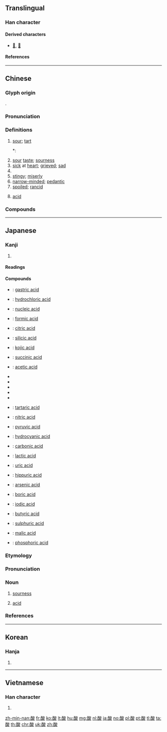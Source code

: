 {{character info/new}}
{{also|痠}}
==Translingual==

===Han character===
{{Han char|rn=164|rad=酉|as=07|sn=14|four=13647|canj=MWICE|ids=⿰酉夋}}

====Derived characters====
* [[𦾹]], [[𩆑]]

====References====
{{Han ref|kx=1283.150|dkj=39871|dj=1783.120|hdz=63585.030|uh=9178}}

----

==Chinese==
{{zh-forms}}

===Glyph origin===
{{Han etym}}
{{Han compound|酉|夋|ls=psc|c1=s|c2=p}}.

===Pronunciation===
{{zh-pron
|m=suān
|c=syun1
|h=pfs=sôn
|md=sŏng
|mn=soan/qz,tw,xm:sng/zz:suiⁿ/twv:sǹg
|mn_note=soan - literary; sng/suiⁿ/sǹg - vernacular
|w=1soe
|mc=y
|oc=y
|ma=y
|cat=a,n
}}

===Definitions===
{{zh-hanzi}}

# [[sour]]; [[tart]]
#*: {{zh-x|甘 橘，大厘 城 有 之，其 味 酸。|Dali City has sweet tangerines, but their flavour is sour.|CL|ref={{RQ:Manshu|7|Tea, Trees, Herbs and Fruits|7}}}}
# [[sour]] [[taste]]; [[sourness]]
# [[sick]] at [[heart]]; [[grieved]]; [[sad]]
# {{zh-alt-form|痠|[[aching]]; [[sore]]; [[stiff]]}}
# [[stingy]]; [[miserly]]
# [[narrow-minded]]; [[pedantic]]
# [[spoiled]]; [[rancid]]
# {{lb|zh|chemistry}} [[acid]]

===Compounds===
{{zh-der|酸敗|酸不唧|酸不拉唧|酸不溜丟|酸菜|酸楚|酸腐|酸酐|酸根|酸鹼度|酸漿|酸苦|酸辣|酸懶|酸溜溜|酸馬奶|酸梅|酸梅湯|酸奶|酸牛奶|酸軟|酸式鹽|酸甜苦辣|酸甜兒|酸痛|酸味|酸味兒|酸文假醋|酸心|酸辛|酸性|酸雨|酸棗|二元酸|乳酸菌|亞硝酸鹽|亞硝酸|一元酸|吃醋撚酸|含酸|悲酸|弱酸|心酸|尖酸|強酸|乙酸|寒心酸鼻|尿酸|作酸|寒酸措大|寒酸|吃醋拈酸|乳酸|嘗酸|亞硫酸|尖酸刻薄|單寧酸|甜酸苦辣|發酸|硬脂酸|碳酸鈣|捻酸|捏酸|核糖核酸|硝酸|硫酸鐵|核苷酸|硫酸鈣|油酸|有機酸|磷酸礦|硫酸鉀|水楊酸|硫酸銀|檸檬酸|果酸|窮酸|核酸|矽酸|撚酸|磷酸鈣|磷酸|氫氰酸|碳酸氫鹽|硼酸|硫酸鹽|硫酸|矽酸鹽|硫酸菸鹼|枸櫞酸|桂皮酸|琥珀酸|硼酸水|碳酸氣|拈酸吃醋|碳酸|發酵乳酸|溴酸|氯酸|窮酸餓醋|鼻酸|酸餡|鉻酸鉀|鹽酸草|鬧酸款|酸巴溜丟|透骨酸心|酸疼|酸礦|酸鹼值|腿酸|酸藤|酸懷|脂肪酸|茄酸|胃酸|酸棗子|酸愴|辛酸|鹽酸|過錳酸鉀|酸子|酸嘶|軟脂酸|蟻酸|鞣酸|葉酸|蘋果酸|臉酸|草酸|酸中毒|酸鼻|酸麻|酸酪乳|酸辣湯|酸模|酸寒|酸凝酪|酸乳|酪酸|羧酸|酒石酸|醋酸|胺基酸|肌酸|酸丁|菸鹼酸|鼻子一酸|細酸}}

----

==Japanese==

===Kanji===
{{ja-kanji|grade=5|rs=酉07}}

# {{defn|lang=ja|sort=酉07}}

====Readings====
{{ja-readings|goon=[[さん]] (san)|kanon=[[さん]] (san)|kun=[[すい]] (sui), [[す]] (su), [[つらい]] (tsurai)}}

====Compounds====
{{der-top|Compounds}}
* {{ja-r|胃酸|いさん}}: [[gastric acid]]
* {{ja-r|塩酸|えんさん}}: [[hydrochloric acid]]
* {{ja-r|核酸|かくさん}}: [[nucleic acid]]
* {{ja-r|蟻酸|ぎさん}}: [[formic acid]]
* {{ja-r|枸櫞酸|くえんさん}}: [[citric acid]]
* {{ja-r|珪酸|けいさん}}: [[silicic acid]]
* {{ja-r|麹酸|こうじさん}}: [[kojic acid]]
* {{ja-r|琥珀酸|こはくさん}}: [[succinic acid]]
* {{ja-r|酢酸|さくさん}}: [[acetic acid]]
* {{ja-r|酸化|さんか}}
* {{ja-r|酸性|さんせい}}
* {{ja-r|酸素|さんそ}}
* {{ja-r|酸鼻|さんび}}
* {{ja-r|酸味|さんみ}}
* {{ja-r|酒石酸|しゅせきさん}}: [[tartaric acid]]
* {{ja-r|硝酸|しょうさん}}: [[nitric acid]]
* {{ja-r|焦性葡萄酸|しょうせいぶどうさん}}: [[pyruvic acid]]
* {{ja-r|青酸|せいさん}}: [[hydrocyanic acid]]
* {{ja-r|炭酸|たんさん}}: [[carbonic acid]]
* {{ja-r|乳酸|にゅうさん}}: [[lactic acid]]
* {{ja-r|尿酸|にょうさん}}: [[uric acid]]
* {{ja-r|馬尿酸|ばにょうさん}}: [[hippuric acid]]
* {{ja-r|砒酸|ひさん}}: [[arsenic acid]]
* {{ja-r|硼酸|ほうさん}}: [[boric acid]]
* {{ja-r|沃素酸|ようそさん}}: [[iodic acid]]
* {{ja-r|酪酸|らくさん}}: [[butyric acid]]
* {{ja-r|硫酸|りゅうさん}}: [[sulphuric acid]]
* {{ja-r|林檎酸|りんごさん}}: [[malic acid]]
* {{ja-r|燐酸|りんさん}}: [[phosphoric acid]]
{{der-bottom}}

{{wp|lang=ja}}
{{ja-kanjitab|さん|yomi=o}}

===Etymology===
{{der|ja|ltc|酸|sort=さん}}

===Pronunciation===
{{ja-pron|yomi=o|さん|acc=1|acc_ref=DJR,NHK}}

===Noun===
{{ja-noun|さん}}

# [[sourness]]
# {{lb|ja|chemistry|sort=さん}} [[acid]]

===References===
<references/>

----

==Korean==

===Hanja===
{{ko-hanja|hangeul=산|eumhun=|rv=san|mr=san|y=san}}

# {{defn|lang=ko|sort=酉07}}

----

==Vietnamese==

===Han character===
{{vi-hantu|[[toan]]|rs=酉07}}

# {{defn|lang=vi|sort=酉07}}

[[zh-min-nan:酸]]
[[fr:酸]]
[[ko:酸]]
[[lt:酸]]
[[hu:酸]]
[[mg:酸]]
[[nl:酸]]
[[ja:酸]]
[[no:酸]]
[[pl:酸]]
[[pt:酸]]
[[tl:酸]]
[[ta:酸]]
[[th:酸]]
[[chr:酸]]
[[uk:酸]]
[[zh:酸]]